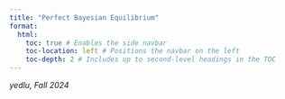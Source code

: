 ```yaml
---
title: "Perfect Bayesian Equilibrium"
format:
  html:
    toc: true # Enables the side navbar
    toc-location: left # Positions the navbar on the left
    toc-depth: 2 # Includes up to second-level headings in the TOC
---
```


*yedlu, Fall 2024*

